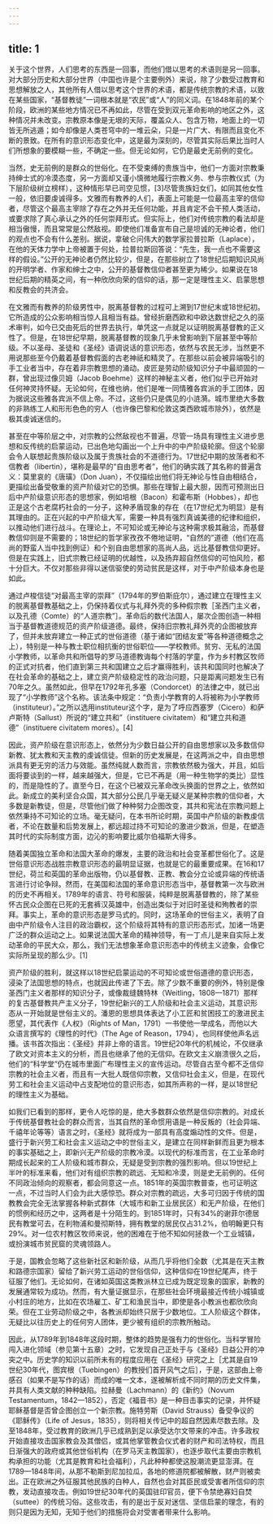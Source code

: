 ```yaml
---
---
---
```

title: 1
---




关于这个世界，人们思考的东西是一回事，而他们借以思考的术语则是另一回事。对大部分历史和大部分世界（中国也许是个主要例外）来说，除了少数受过教育和思想解放之人，其他所有人借以思考这个世界的术语，都是传统宗教的术语，以致在某些国家，“基督教徒”一词根本就是“农民”或“人”的同义词。在1848年前的某个阶段，欧洲的某些地方情况已不再如此，尽管在受到双元革命影响的地区之外，这种情况并未改变。宗教原本像是无垠的天际，覆盖众人、包含万物，地面上的一切皆无所逃遁；如今却像是人类苍穹中的一堆云朵，只是一片广大、有限而且变化不断的景致。在所有的意识形态变化中，这是最为深刻的，尽管其实际后果比当时人们所想象的要模糊一些，不确定一些。但无论如何，它仍是最史无前例的变化。

当然，史无前例的是群众的世俗化。在不受束缚的贵族当中，他们一方面对宗教秉持绅士式的冷漠态度，另一方面却又谨小慎微地履行宗教义务、参与宗教仪式（为下层阶级树立榜样），这种情形早已司空见惯，[3]尽管贵族妇女们，如同其他女性一般，依旧要虔诚得多。文雅而有教养的人们，表面上可能是一位最高主宰的信仰者，尽管这个最高主宰除了存在之外并无任何功能，并且肯定不会干预人类活动，或要求除了真心承认之外的任何崇拜形式。但实际上，他们对传统宗教的看法却是相当傲慢，而且常常是公然敌视。即使他们准备宣布自己是坦诚的无神论者，他们的观点也不会有什么差别。据说，拿破仑问伟大的数学家拉普拉斯（Laplace），在他的天体力学中上帝被置于何处，拉普拉斯回答说：“先生，我一点也不需要这样的假设。”公开的无神论者仍然比较少，但是，在那些树立了18世纪后期知识风尚的开明学者、作家和绅士之中，公开的基督教信仰者甚至更为稀少。如果说在18世纪后期的精英之间，有一种欣欣向荣的信仰的话，那一定是理性主义、启蒙思想和反教会的共济会。

在文雅而有教养的阶级男性中，脱离基督教的过程可上溯到17世纪末或18世纪初。它所造成的公众影响相当惊人且相当有益。曾经折磨西欧和中欧达数世纪之久的巫术审判，如今已交由死后的世界去执行，单凭这一点就足以证明脱离基督教的正义性了。但是，在18世纪早期，脱离基督教的现象几乎未曾影响到下层甚至中等阶级。不以圣母、圣徒和《圣经》语调说话的意识形态，依然与农民无涉，当然更不用说那些至今仍戴着基督教假面的古老神祇和精灵了。在那些以前会被异端吸引的手工业者当中，存在着非宗教思想的涌动。皮匠是劳动阶级知识分子中最顽固的一群，曾出现过像贝姆（Jacob Boehme）这样的神秘主义者，他们似乎已开始对任何神灵持怀疑。无论如何，在维也纳，他们是唯一同情雅各宾派的手工团体，因为据说这些雅各宾派不信上帝。不过，这些仍只是偶见的小涟漪。城市里绝大多数的非熟练工人和形形色色的穷人（也许像巴黎和伦敦这类西欧城市除外），依然是极其虔诚迷信的。

甚至在中等阶层之中，对宗教的公然敌视也不普遍，尽管一场具有理性主义进步思想和反传统的启蒙运动，已出色地勾画出一个上升中的中产阶级轮廓。但这个轮廓会令人联想起贵族阶级以及属于贵族社会的不道德行为。17世纪中期的放荡者和不信教者（libertin），堪称是最早的“自由思考者”，他们的确实践了其名称的普遍含义：莫里哀的《唐璜》（Don Juan），不仅描绘出他们将无神论与性自由相结合，更描绘出备受敬重的资产阶级对它的恐惧。那些在理智上最大胆，因而可预测出日后中产阶级意识形态的思想家，例如培根（Bacon）和霍布斯（Hobbes），却也正是这个古老腐朽社会的一分子，这种矛盾现象的存在（在17世纪尤为明显）是有其理由的。正在兴起的中产阶级大军，需要一种具有强烈真诚美德的纪律和组织，以推动他们进行战斗。在理论上，不可知论或无神论与这种需求极其融洽，而基督教信仰则是不需要的；18世纪的哲学家孜孜不倦地证明，“自然的”道德（他们在高尚的野蛮人当中找到例证）和个别自由思想家的高尚人品，远比基督教信仰更好。但是在实践上，旧式宗教已经证明的优越性，以及扬弃超自然信仰的可怕风险，都十分巨大。不仅对那些非得以迷信驱使的劳动贫民是这样，对于中产阶级本身也是如此。

通过卢梭信徒“对最高主宰的崇拜”（1794年的罗伯斯庇尔），通过建立在理性主义的脱离基督教基础之上，仍保持着仪式与礼拜外壳的多种假宗教［圣西门主义者，以及孔德（Comte）的“人道宗教”］。革命后的数代法国人，屡次企图创造一种相当于基督教道德规范的资产阶级道德。最终，保持旧宗教礼拜外壳的企图被放弃了，但并未放弃建立一种正式的世俗道德（基于诸如“团结友爱”等各种道德概念之上），特别是一种与教士职位相抗衡的世俗职位——学校教师。贫穷、无私的法国小学教师，以革命共和所倡导的罗马道德教诲每个村落的学童，作为乡村教区牧师的正式对抗者，他们直到第三共和国建立之后才赢得胜利，该共和国同时也解决了在社会革命的基础之上，建立资产阶级稳定性的政治问题，只是距离问题发生已有70年之久。虽然如此，但早在1792年孔多塞（Condorcet）的法律之中，就已出现了“小学教师”这个名称。该法条中规定：“负责小学教育的人将被称为小学教师（instituteur）。”之所以选用instituteur这个字，是为了呼应西塞罗（Cicero）和萨卢斯特（Sallust）所说的“建立共和”（instituere civitatem）和“建立共和道德”（instituere civitatem mores）。[4]

因此，资产阶级在意识形态上，依然分为少数日益公开的自由思想家以及多数信仰新教、犹太教和天主教的虔诚信徒。但新的历史发展是，在这两派之中，自由思想派具有更无穷的活力与效能。虽然纯就人数而言，宗教依然极为强大，并且，如后面将要谈到的一样，越来越强大，但是，它已不再是（用一种生物学的类比）显性的，而是隐性的了。直至今日，在这个已被双元革命改头换面的世界之上，依然如此。新成立的美利坚合众国，其大部分公民几乎毫无疑义是某种宗教的信仰者，大多数是新教徒，但是，尽管他们做了种种努力企图改变，其共和宪法在宗教问题上依然秉持不可知论的立场。毫无疑问，在本书所论时期，英国中产阶级的新教虔信者，不论在数量和后势发展上，都远超过持不可知论的激进少数派，但是，在塑造其时代的实际制度方面，边沁的影响要比威尔伯福斯大得多。

随着美国独立革命和法国大革命的爆发，主要的政治和社会变革都世俗化了。这是世俗意识形态战胜宗教意识形态的最明显证据，也就是它的最重要成果。在16和17世纪，荷兰和英国的革命出版物，仍以基督教、正教、教会分立论或异端的传统语言进行讨论争辩。然而，在美国和法国的革命意识形态当中，基督教第一次与欧洲的历史不再相关。1789年的语言、符号和服装，纯粹是脱离基督教的，除了某些怀古民众企图在已死的无套裤汉英雄中，创造出类似于对旧时圣徒和殉教者的崇拜。事实上，革命的意识形态是罗马式的。同时，这场革命的世俗主义，表明了自由中产阶级令人注目的政治霸权，这个阶级将其特有的意识形态形式，加诸一场更广泛的群众运动之上。如果说法国大革命的精神领导，有一丁点儿是来自实际上发动革命的平民大众，那么，我们无法想象革命意识形态中的传统主义迹象，会像它实际所呈现的那么少。[1]

资产阶级的胜利，就这样以18世纪启蒙运动的不可知论或世俗道德的意识形态，浸染了法国思想的特点，也就因此传递了下去。除了少数不重要的例外，特别是像圣西门主义者那样的知识分子，或像裁缝魏特林（Weitling，1808—1871）那样的复古基督教共产主义分子，19世纪新兴的工人阶级和社会主义运动，其意识形态从一开始就是世俗主义的。潘恩的思想具体表达了小工匠和贫困技工的激进民主愿望，其代表作《人权》（Rights of Man，1791）一书使他一举成名，而他以大众语言撰写的《理性的时代》（The Age of Reason，1794），也同样使他声名远播。该书首次指出：《圣经》并非上帝的语言。19世纪20年代的机械论，不仅继承了欧文对资本主义的分析，而且也继承了他的无信仰。在欧文主义崩溃很久之后，他们的“科学堂”仍在城市里面广布理性主义的宣传运动。尽管自古至今都不乏信仰宗教的社会主义者，而且有一大批人既信仰宗教，又信仰社会主义，但是，在现代劳工和社会主义运动中占支配地位的意识形态，如其所声称的一样，是以18世纪的理性主义为基础。

如我们已看到的那样，更令人吃惊的是，绝大多数群众依然是信仰宗教的。对成长于传统基督教社会的群众而言，当其自然的革命惯用语是一种反叛的（社会异端、千禧年论等等）语言之时，《圣经》就将成为一部具有高度煽动性的文件。但是，盛行于新兴劳工和社会主义运动之中的世俗主义，是建立在同样新鲜而且更为根本的事实基础之上，即新兴无产阶级的宗教冷漠。以现代的标准而言，在工业革命时期成长起来的工人阶级和城市群众，无疑是受到宗教的强烈影响。但以19世纪上半叶的标准来看，他们对有组织宗教的疏远、无知和冷漠，则是史无前例的。任何不同政治倾向的观察者，都会同意这一点。1851年的英国宗教普查，也可证明这一点，不过当时人们会为此大感惊恐。群众对宗教的疏远，大多可归因于传统的国教教会完全无法掌握各种新式群体（大城市和新工业居民区）和无产阶级，在他们的惯例和经历之中，这两者是十分陌生的。到1851年时，只有34%的谢菲尔德居民有教堂可去，在利物浦和曼彻斯特，拥有教堂的居民仅占31.2%，伯明翰更只有29%。对一位农村教区牧师来说，他的困难在于他不知如何拯救一个工业城镇，或扮演城市贫民窟的灵魂领路人。

于是，国教会忽略了这些新社区和新阶级，从而几乎将他们全数（尤其是在天主教和路德宗国家）留给了新兴劳工运动的世俗信仰，这种信仰在19世纪尾声，终于征服了他们。无论如何，在诸如英国这类教派林立已成为既定现象的国家，新教的发展通常较为成功。然而，有大量证据显示，在那些社会环境最接近传统小城镇或小村庄的地方，比如在农场雇工、矿工和渔民当中，即使是各小教派也都欣欣向荣。但在工业劳动阶级之中，各教派却始终只居于少数地位。工人阶级这个群体，无疑比以往历史上的任何穷人团体，更少被有组织的宗教所触动。

因此，从1789年到1848年这段时期，整体的趋势是强有力的世俗化。当科学冒险闯入进化领域（参见第十五章）之时，它发现自己正处于与《圣经》日益公开的冲突之中。历史学的知识以前所未有的程度应用在《圣经》研究之上［尤其是自19世纪30年代，图宾根（Tuebingen）的教授们首开风气之后］，于是，这部由上帝感召（如果不是写作的话）而成的唯一文本，遂被解析成不同时期的历史文件集，并具有人类文献的种种缺陷。拉赫曼（Lachmann）的《新约》（Novum Testamentum，1842—1852），否定《福音书》是一种目击事实的记录，并怀疑耶稣基督是否曾企图创立一个新宗教。施特劳斯（David Strauss）备受争议的《耶稣传》（Life of Jesus，1835），则将相关传记中的超自然因素尽数去除。及至1848年，受过教育的欧洲几乎已成熟到足以承受达尔文带来的冲击。许多政权开始直接攻击国家教会及其僧侣，或其他掌管教会仪式者的财产和司法特权，而且日渐强大的政府或其他世俗机构（在罗马天主教国家），也逐步取代主要由宗教机构承担的功能（尤其是教育和社会福利），凡此种种都使这股潮流更显澎湃。在1789—1848年间，从那不勒斯到尼加拉瓜，各地的修道院都被解散，财产则被卖出。正在欧洲之外征服其他民族的白种人，自然也会对其臣民或受害者所信仰的宗教，发动直接攻击。例如19世纪30年代的英国驻印官员，便下令禁绝寡妇自焚（suttee）的传统习俗。这些攻击，有的是出于反对迷信、坚信启蒙的理念，有的则只是因为无知，无知于他们的措施将会对受害者带来什么影响。